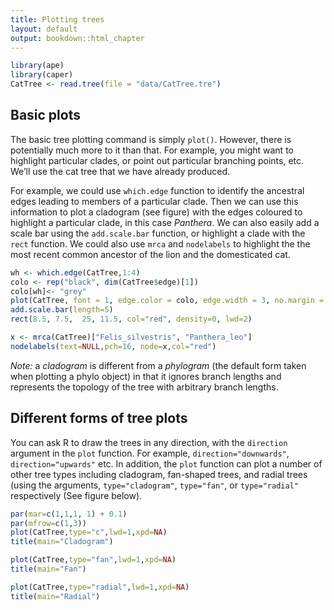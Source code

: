 ```yaml
---
title: Plotting trees
layout: default
output: bookdown::html_chapter
---
```


```r
library(ape)
library(caper)
CatTree <- read.tree(file = "data/CatTree.tre")
```

## Basic plots {#basics}

The basic tree plotting command is simply `plot()`. However, there is potentially much more to it than that. For example, you might want to highlight particular clades, or point out particular branching points, etc. We'll use the cat tree that we have already produced.

For example, we could use `which.edge` function to identify the ancestral edges leading to members of a particular clade. Then we can use this information to plot a cladogram (see figure) with the edges coloured to highlight a particular clade, in this case *Panthera*. We can also easily add a scale bar using the `add.scale.bar` function, or highlight a clade with the `rect` function. We could also use `mrca` and `nodelabels` to highlight the the most recent common ancestor of the lion and the domesticated cat.

```r
wh <- which.edge(CatTree,1:4)
colo <- rep("black", dim(CatTree$edge)[1])
colo[wh]<- "grey"
plot(CatTree, font = 1, edge.color = colo, edge.width = 3, no.margin = TRUE)
add.scale.bar(length=5)
rect(8.5, 7.5,  25, 11.5, col="red", density=0, lwd=2)

x <- mrca(CatTree)["Felis_silvestris", "Panthera_leo"]
nodelabels(text=NULL,pch=16, node=x,col="red")
```


*Note:* a *cladogram* is different from a *phylogram* (the default form taken when plotting a phylo object) in that it ignores branch lengths and represents the topology of the tree with arbitrary branch lengths.

## Different forms of tree plots {#othertypes}

You can ask R to draw the trees in any direction, with the `direction` argument in the `plot` function. For example,  `direction="downwards"`, `direction="upwards"` etc. In addition, the `plot` function can plot a number of other tree types including cladogram, fan-shaped trees, and radial trees (using the arguments, `type="cladogram"`, `type="fan"`, or `type="radial"` respectively (See figure below).

```r
par(mar=c(1,1,1, 1) + 0.1)
par(mfrow=c(1,3))
plot(CatTree,type="c",lwd=1,xpd=NA)
title(main="Cladogram")

plot(CatTree,type="fan",lwd=1,xpd=NA)
title(main="Fan")

plot(CatTree,type="radial",lwd=1,xpd=NA)
title(main="Radial")
```
